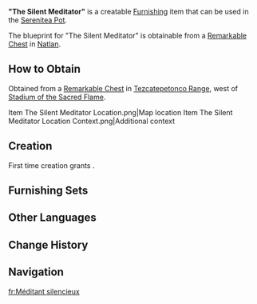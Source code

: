 {{Furnishing Infobox
|id             = 373920
|image          = Item The Silent Meditator.png
|category       = Landscape
|subcategory    = Small Object
|quality        = 3
|adeptal_energy = 60
|load           = 35
|reduced_load   = 24
|description    = A large wooden chest often found in the domains of the [[Masters of the Night-Wind]]. Crafted from thick planks of "[[Flammabomb Wood]]," it is remarkably sturdy. The surface, especially the lid, is finely polished, making it not only smooth and beautiful but also suitable for use as a workspace or storage. Legend holds that its greatest feature is its exceptional seal — whether exposed to harsh weather or struck by external force, its contents remain unaffected, much like a meditative master unmoved by the chaos of the outside world.
|blueprint      = Remarkable Chest
}}
'''"The Silent Meditator"''' is a creatable [[Furnishing]] item that can be used in the [[Serenitea Pot]].

The blueprint for "The Silent Meditator" is obtainable from a [[Remarkable Chest]] in [[Natlan]].

==How to Obtain==
Obtained from a [[Remarkable Chest]] in [[Tezcatepetonco Range]], west of [[Stadium of the Sacred Flame]].

<gallery>
Item The Silent Meditator Location.png|Map location
Item The Silent Meditator Location Context.png|Additional context
</gallery>

==Creation==
First time creation grants {{Item|Trust|24|x=60}}.
{{Recipe
|type = Creation
|time = 14h
|Flammabomb Wood = 8
|sort = Flammabomb Wood
}}

==Furnishing Sets==
{{Craft Usage}}

==Other Languages==
{{Other Languages
|en       = "The Silent Meditator"
|zhs      = 「沉默的冥想者」
|zhs_rm   = 
|zht      = 「沉默的冥想者」
|zht_rm   = 
|zh_tl    = 
|ja       = 「沈黙の瞑想者」
|ja_rm    = "Chinmoku no Meisou-sha"
|ja_tl    = "The Silent Meditator"
|ko       = 「침묵을 지키는 명상가」
|ko_tl    = 
|es       = El meditador imperturbable
|es_tl    = The Imperturbable Mediator
|fr       = Méditant silencieux
|fr_tl    = Silent Meditator
|ru       = «Безмолвная медитация»
|ru_tl    = 
|th       = "ผู้ทำสมาธิอย่างเงียบสงบ"
|th_rm    = 
|th_tl    = 
|vi       = Người Thiền Định Tĩnh Lặng
|vi_tl    = 
|de       = „Stiller Meditierender“
|de_tl    = 
|id       = "Penengah yang Diam"
|id_tl    = "The Silent Meditator"
|pt       = "O Meditador Silencioso"
|pt_tl    = 
|tr       = "Sessiz Meditasyon Ustası"
|tr_tl    = 
|it       = Meditatore silenzioso
|it_tl    = 
}}

==Change History==
{{Change History|5.2}}

==Navigation==
{{Furnishing Navbox|exterior}}

[[fr:Méditant silencieux]]